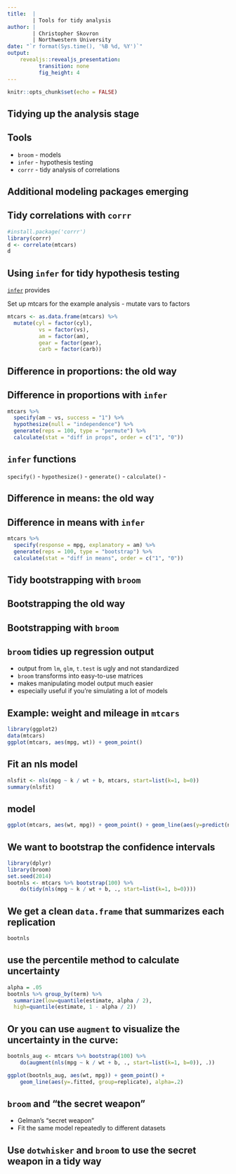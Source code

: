 ```yaml
---
title:  |
        | Tools for tidy analysis 
author: |
        | Christopher Skovron
        | Northwestern University 
date: "`r format(Sys.time(), '%B %d, %Y')`"
output: 
    revealjs::revealjs_presentation:
          transition: none
          fig_height: 4
---
```


```r
knitr::opts_chunk$set(echo = FALSE)
```


## Tidying up the analysis stage



## Tools 

- `broom` - models
- `infer` - hypothesis testing
- `corrr` - tidy analysis of correlations 

## Additional modeling packages emerging 





## Tidy correlations with `corrr`

```r
#install.package('corrr')
library(corrr)
d <- correlate(mtcars)
d
```




## Using `infer` for tidy hypothesis testing

[`infer`](https://infer.netlify.com/reference/index.html) provides 





Set up mtcars for the example analysis - mutate vars to factors

```r
mtcars <- as.data.frame(mtcars) %>%
  mutate(cyl = factor(cyl),
          vs = factor(vs),
          am = factor(am),
          gear = factor(gear),
          carb = factor(carb))
```

## Difference in proportions: the old way




## Difference in proportions with `infer`

```r
mtcars %>%
  specify(am ~ vs, success = "1") %>%
  hypothesize(null = "independence") %>%
  generate(reps = 100, type = "permute") %>%
  calculate(stat = "diff in props", order = c("1", "0"))
```


## `infer` functions

`specify()` - 
`hypothesize()` - 
`generate()` - 
`calculate()` - 


## Difference in means: the old way



## Difference in means with `infer`

```r
mtcars %>%
  specify(response = mpg, explanatory = am) %>%
  generate(reps = 100, type = "bootstrap") %>%
  calculate(stat = "diff in means", order = c("1", "0"))
```










## Tidy bootstrapping with `broom`



## Bootstrapping the old way


## Bootstrapping with `broom`


## `broom` tidies up regression output 

- output from `lm`, `glm`, `t.test` is ugly and not standardized
- `broom` transforms into easy-to-use matrices
- makes manipulating model output much easier
- especially useful if you're simulating a lot of models 


## Example: weight and mileage in `mtcars`

```r
library(ggplot2)
data(mtcars)
ggplot(mtcars, aes(mpg, wt)) + geom_point()
```


## Fit an nls model

```r
nlsfit <- nls(mpg ~ k / wt + b, mtcars, start=list(k=1, b=0))
summary(nlsfit)
```

## model 
```r
ggplot(mtcars, aes(wt, mpg)) + geom_point() + geom_line(aes(y=predict(nlsfit)))
```


## We want to bootstrap the confidence intervals


```r
library(dplyr)
library(broom)
set.seed(2014)
bootnls <- mtcars %>% bootstrap(100) %>%
    do(tidy(nls(mpg ~ k / wt + b, ., start=list(k=1, b=0))))
```

## We get a clean `data.frame` that summarizes each replication 

```r
bootnls
```

## use the percentile method to calculate uncertainty 

```r
alpha = .05
bootnls %>% group_by(term) %>% 
  summarize(low=quantile(estimate, alpha / 2),
  high=quantile(estimate, 1 - alpha / 2))
```

## Or you can use `augment` to visualize the uncertainty in the curve:

```r
bootnls_aug <- mtcars %>% bootstrap(100) %>%
    do(augment(nls(mpg ~ k / wt + b, ., start=list(k=1, b=0)), .))

ggplot(bootnls_aug, aes(wt, mpg)) + geom_point() +
    geom_line(aes(y=.fitted, group=replicate), alpha=.2)
```


## `broom` and "the secret weapon"

- Gelman's "secret weapon" 
- Fit the same model repeatedly to different datasets 

## Use `dotwhisker` and `broom` to use the secret weapon in a tidy way 




